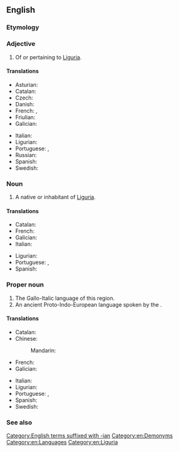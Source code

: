 ==English==
{{wikipedia}}

===Etymology===
{{suffix|en|Liguria|an}}

===Adjective===
{{en-adj}}

# Of or pertaining to [[Liguria]].

====Translations====
{{trans-top|Of or pertaining to Liguria}}
* Asturian: {{t|ast|ligur}}
* Catalan: {{t+|ca|lígur}}
* Czech: {{t|cs|ligurský}}
* Danish: {{t|da|ligurisk}}
* French: {{t+|fr|ligurien}}, {{t+|fr|ligure|m|f}}
* Friulian: {{t|fur|ligur}}
* Galician: {{t|gl|lígur}}
{{trans-mid}}
* Italian: {{t+|it|ligure}}
* Ligurian: {{t|lij|lìgure}}
* Portuguese: {{t|pt|lígure}}, {{t|pt|ligúrio}}
* Russian: {{t|ru|лигурский}}
* Spanish: {{t+|es|ligur}}
* Swedish: {{t+|sv|ligurisk}}
{{trans-bottom}}

===Noun===
{{en-noun}}

# A native or inhabitant of [[Liguria]].

====Translations====
{{trans-top|native or inhabitant}}
* Catalan: {{t+|ca|lígur|m|f}}
* French: {{t+|fr|ligurien|m}}
* Galician: {{t|gl|lígur|m|f}}
* Italian: {{t+|it|ligure|m|f}}
{{trans-mid}}
* Ligurian: {{t-needed|lij}}
* Portuguese: {{t|pt|lígure|m|f}}, {{t|pt|ligúrio|m}}
* Spanish: {{t+|es|ligur|m|f}}
{{trans-bottom}}

===Proper noun===
{{en-proper noun}}

# The Gallo-Italic language of this region.
# An ancient Proto-Indo-European language spoken by the {{l|en|Ligures}}.

====Translations====
{{trans-top|Gallo-Italic language}}
* Catalan: {{t+|ca|lígur|m}}
* Chinese:
*: Mandarin: {{t|cmn|利古里亞語}}
* French: {{t+|fr|ligurien|m}}
* Galician: {{t|gl|lígur|m}}
{{trans-mid}}
* Italian: {{t+|it|ligure|m}}
* Ligurian: {{t|lij|lìgure|m}}
* Portuguese: {{t|pt|lígure|m}}, {{t|pt|ligúrio|m}}
* Spanish: {{t+|es|ligur}}
* Swedish: {{t+|sv|liguriska|c}}
{{trans-bottom}}

===See also===
{{langcat|lij}}

[[Category:English terms suffixed with -ian]]
[[Category:en:Demonyms]]
[[Category:en:Languages]]
[[Category:en:Liguria]]